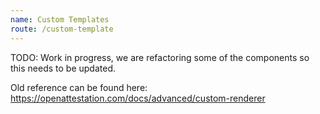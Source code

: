 ```yaml
---
name: Custom Templates
route: /custom-template
---
```


TODO: Work in progress, we are refactoring some of the components so this needs to be updated.

Old reference can be found here: https://openattestation.com/docs/advanced/custom-renderer